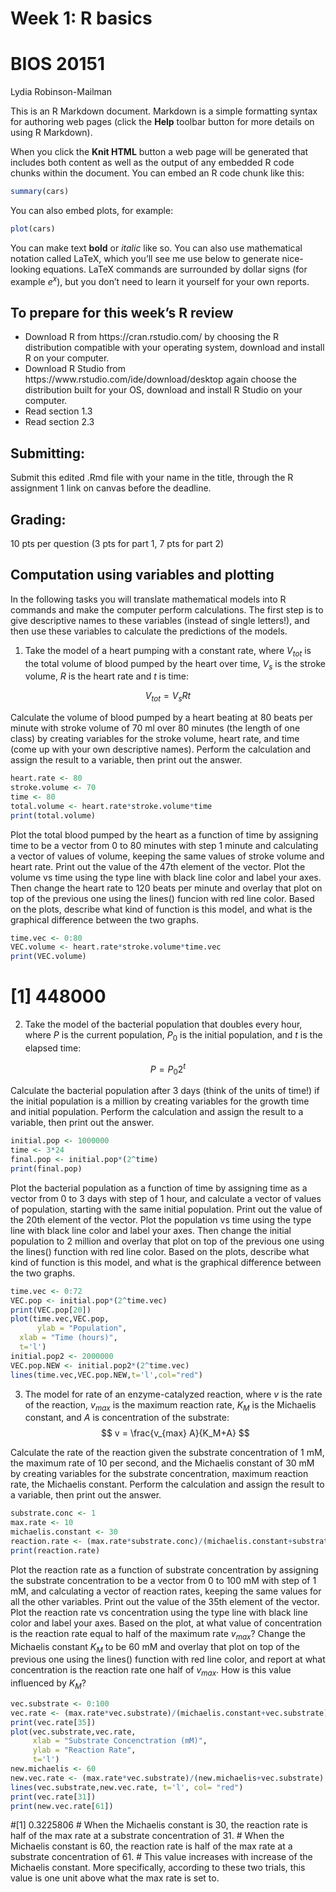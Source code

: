 # Week 1: R basics 
# BIOS 20151

Lydia Robinson-Mailman

This is an R Markdown document. Markdown is a simple formatting syntax for authoring web pages (click the **Help** toolbar button for more details on using R Markdown).

When you click the **Knit HTML** button a web page will be generated that includes both content as well as the output of any embedded R code chunks within the document. You can embed an R code chunk like this:

```{r}
summary(cars)
```

You can also embed plots, for example:

```{r fig.width=7, fig.height=6}
plot(cars)
```

You can make text **bold** or *italic* like so. You can also use mathematical notation called LaTeX, which you'll see me use below to generate nice-looking equations. LaTeX commands are surrounded by dollar signs (for example $e^x$), but you don't need to learn it yourself for your own reports.



## To prepare for this week's R review
* Download R from https://cran.rstudio.com/ by choosing the R distribution compatible with your operating system, download and install R on your computer.
* Download R Studio from https://www.rstudio.com/ide/download/desktop again choose the distribution built for your OS, download and install R Studio on your computer.
* Read section 1.3 
* Read section 2.3



## Submitting:
Submit this edited .Rmd file with your name in the title, through the R assignment 1 link on canvas before the deadline.


## Grading:

10 pts per question (3 pts for part 1, 7 pts for part 2)


##  Computation using variables and plotting

In the following tasks you will translate mathematical models into R commands and make the computer perform calculations. The first step is to give descriptive names to these variables (instead of single letters!), and then use these variables to calculate the predictions of the models.


1. Take the model of a heart pumping with a constant rate, where $V_{tot}$ is the total volume of blood pumped by the heart over time, $V_s$ is the stroke volume, $R$ is the heart rate and $t$ is time:


$$ 
V_{tot} = V_sRt
$$ 


Calculate the volume of blood pumped by a heart beating at 80 beats per minute with stroke volume of 70 ml over 80 minutes (the length of one class) by creating variables for the stroke volume, heart rate, and time (come up with your own descriptive names). Perform the calculation and assign the result to a variable, then print out the answer.

```{r}
heart.rate <- 80
stroke.volume <- 70
time <- 80
total.volume <- heart.rate*stroke.volume*time
print(total.volume)
```


Plot the total blood pumped by the heart as a function of time by assigning time to be a vector from 0 to 80 minutes with step 1 minute and calculating a vector of values of volume, keeping the same values of stroke volume and heart rate. Print out the value of the 47th element of the vector. Plot the volume vs time using the type line with black line color and label your axes. Then change the heart rate to 120 beats per minute and overlay that plot on top of the previous one using the  lines() funcion with red line color. Based on the plots, describe what kind of function is this model, and what is the graphical difference between the two graphs.

```{r}
time.vec <- 0:80
VEC.volume <- heart.rate*stroke.volume*time.vec
print(VEC.volume)
```

# [1] 448000
<!--  [1]      0   5600  11200  16800  22400  28000  33600  39200  44800  50400 -->
<!-- [11]  56000  61600  67200  72800  78400  84000  89600  95200 100800 106400 -->
<!-- [21] 112000 117600 123200 128800 134400 140000 145600 151200 156800 162400 -->
<!-- [31] 168000 173600 179200 184800 190400 196000 201600 207200 212800 218400 -->
<!-- [41] 224000 229600 235200 240800 246400 252000 257600 263200 268800 274400 -->
<!-- [51] 280000 285600 291200 296800 302400 308000 313600 319200 324800 330400 -->
<!-- [61] 336000 341600 347200 352800 358400 364000 369600 375200 380800 386400 -->
<!-- [71] 392000 397600 403200 408800 414400 420000 425600 431200 436800 442400 -->
<!-- [81] 448000 -->



2. Take the model of the bacterial population that doubles every hour, where $P$ is the current population, $P_0$ is the initial population, and $t$ is the elapsed time:

$$ 
P = P_0 2^t
$$

Calculate the bacterial population after 3 days (think of the units of time!) if the initial population is a million by creating variables for the growth time and initial population. Perform the calculation and assign the result to a variable, then print out the answer. 

```{r}
initial.pop <- 1000000
time <- 3*24
final.pop <- initial.pop*(2^time)
print(final.pop)
```


Plot the bacterial population as a function of time by assigning time as a vector from 0 to 3 days with step of 1 hour, and calculate a vector of values of population, starting with the same initial population. Print out the value of the 20th element of the vector. Plot the population vs time using the type line with black line color and label your axes. Then change the initial population to 2 million and overlay that plot on top of the previous one using the lines() function with red line color. Based on the plots, describe what kind of function is this model, and what is the graphical difference between the two graphs.

```{r}
time.vec <- 0:72
VEC.pop <- initial.pop*(2^time.vec)
print(VEC.pop[20])
plot(time.vec,VEC.pop,
      ylab = "Population",
  xlab = "Time (hours)",
  t='l')
initial.pop2 <- 2000000
VEC.pop.NEW <- initial.pop2*(2^time.vec)
lines(time.vec,VEC.pop.NEW,t='l',col="red")

```

<!-- [1] 4.722366e+27 -->
<!-- [1] 5.24288e+11 -->
<!-- The model is an exponential function, where the funtion with initial population of 2 million starts rapidly increasing population within a shorter time fram than when the initial population was 1 million. -->

3. The model for rate of an enzyme-catalyzed reaction, where $v$ is the rate of the reaction, $v_{max}$ is the maximum reaction rate, $K_M$ is the Michaelis constant, and $A$ is concentration of the substrate:
$$
v = \frac{v_{max} A}{K_M+A}
$$


Calculate the rate of the reaction given the substrate concentration of 1 mM, the maximum rate of 10 per second, and the Michaelis constant of 30 mM by creating variables for the substrate concentration, maximum reaction rate, the Michaelis constant. Perform the calculation and assign the result to a variable, then print out the answer.

```{r}
substrate.conc <- 1
max.rate <- 10
michaelis.constant <- 30
reaction.rate <- (max.rate*substrate.conc)/(michaelis.constant+substrate.conc)
print(reaction.rate)
```


Plot the reaction rate as a function of substrate concentration by assigning the substrate concentration to be a vector from 0 to 100 mM with step of 1 mM, and calculating a vector of reaction rates, keeping the same values for all the other variables. Print out the value of the 35th element of the vector. Plot the reaction rate vs concentration using the type line with black line color and label your axes. Based on the plot, at what value of concentration is the reaction rate equal to half of the maximum rate $v_{max}$? Change the Michaelis constant $K_M$ to be 60 mM and overlay that plot on top of the  previous one using the lines() function with red line color, and report at what concentration is the reaction rate one half of $v_{max}$. How is this value influenced by $K_M$?

```{r}
vec.substrate <- 0:100
vec.rate <- (max.rate*vec.substrate)/(michaelis.constant+vec.substrate)
print(vec.rate[35])
plot(vec.substrate,vec.rate,
     xlab = "Substrate Concenctration (mM)",
     ylab = "Reaction Rate",
     t='l')
new.michaelis <- 60
new.vec.rate <- (max.rate*vec.substrate)/(new.michaelis+vec.substrate)
lines(vec.substrate,new.vec.rate, t='l', col= "red")
print(vec.rate[31])
print(new.vec.rate[61])

```

#[1] 0.3225806
# When the Michaelis constant is 30, the reaction rate is half of the max rate at a substrate concentration of 31.
# When the Michaelis constant is 60, the reaction rate is half of the max rate at a substrate concentration of 61.
# This value increases with increase of the Michaelis constant. More specifically, according to these two trials, this value is one unit above what the max rate is set to.


